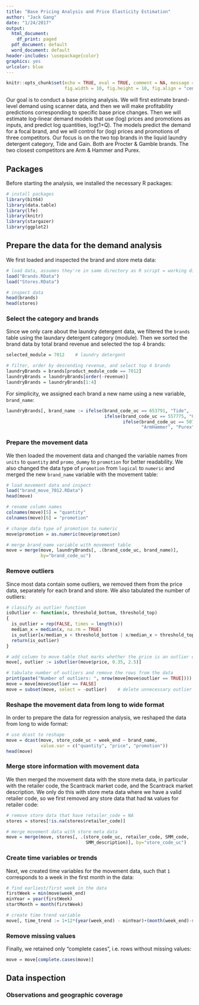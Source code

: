 ```yaml
---
title: "Base Pricing Analysis and Price Elasticity Estimation"
author: "Jack Gang"
date: "1/24/2017"
output:
  html_document:
    df_print: paged
  pdf_document: default
  word_document: default
header-includes: \usepackage{color}
graphics: yes
urlcolor: blue
---
```


```r
knitr::opts_chunk$set(echo = TRUE, eval = TRUE, comment = NA, message = FALSE,
                      fig.width = 10, fig.height = 10, fig.align = "center")
```



Our goal is to conduct a base pricing analysis. We will first estimate brand-level demand using scanner data, and then we will make profitability predictions corresponding to specific base price changes. Then we will estimate log-linear demand models that use (log) prices and promotions as inputs, and predict log quantities, log(1+Q). The models predict the demand for a focal brand, and we will control for (log) prices and promotions of three competitors. Our focus is on the two top brands in the liquid laundry detergent category, Tide and Gain. Both are Procter & Gamble brands. The two closest competitors are Arm & Hammer and Purex.



## Packages

Before starting the analysis, we installed the necessary R packages:

```r
# install packages
library(bit64)
library(data.table)
library(lfe)
library(knitr)
library(stargazer)
library(ggplot2)
```

## Prepare the data for the demand analysis

We first loaded and inspected the brand and store meta data:

```r
# load data, assumes they're in same directory as R script = working directory
load("Brands.RData")
load("Stores.RData")

# inspect data
head(brands)
head(stores)
```

### Select the category and brands

Since we only care about the laundry detergent data, we filtered the `brands` table using the laundary detergent category (module). Then we sorted the brand data by total brand revenue and selected the top 4 brands:

```r
selected_module = 7012    # laundry detergent

# filter, order by descending revenue, and select top 4 brands
laundryBrands = brands[product_module_code == 7012]
laundryBrands = laundryBrands[order(-revenue)]
laundryBrands = laundryBrands[1:4]
```

For simplicity, we assigned each brand a new name using a new variable, `brand_name`:

```r
laundryBrands[, brand_name := ifelse(brand_code_uc == 653791, "Tide",
                                     ifelse(brand_code_uc == 557775, "Gain",
                                            ifelse(brand_code_uc == 507562, 
                                                   "ArmHammer", "Purex")))]
```

### Prepare the movement data

We then loaded the movement data and changed the variable names from `units` to `quantity` and `promo_dummy` to `promotion` for better readability. We also changed the data type of `promotion` from `logical` to `numeric` and merged the new `brand_name` variable with the movement table:

```r
# load movement data and inspect
load("brand_move_7012.RData")
head(move)

# rename column names
colnames(move)[5] = "quantity"
colnames(move)[6] = "promotion"

# change data type of promotion to numeric
move$promotion = as.numeric(move$promotion)

# merge brand_name variable with movement table
move = merge(move, laundryBrands[, .(brand_code_uc, brand_name)],
             by="brand_code_uc")
```

### Remove outliers

Since most data contain some outliers, we removed them from the price data, separately for each brand and store. We also tabulated the number of outliers:

```r
# classify as outlier function
isOutlier <- function(x, threshold_bottom, threshold_top) 
{
  is_outlier = rep(FALSE, times = length(x))
  median_x = median(x, na.rm = TRUE)
  is_outlier[x/median_x < threshold_bottom | x/median_x > threshold_top] = TRUE
  return(is_outlier)
}

# add column to move table that marks whether the price is an outlier or not
move[, outlier := isOutlier(move$price, 0.35, 2.5)]

# tabulate number of outliers and remove the rows from the data
print(paste("Number of outliers: ", nrow(move[move$outlier == TRUE])))
move = move[move$outlier == FALSE]
move = subset(move, select = -outlier)    # delete unnecessary outlier column
```

### Reshape the movement data from long to wide format

In order to prepare the data for regression analysis, we reshaped the data from long to wide format:

```r
# use dcast to reshape
move = dcast(move, store_code_uc + week_end ~ brand_name,
             value.var = c("quantity", "price", "promotion"))
head(move)
```

### Merge store information with movement data

We then merged the movement data with the store meta data, in particular with the retailer code, the Scantrack market code, and the Scantrack market description. We only do this with store meta data where we have a valid retailer code, so we first removed any store data that had `NA` values for retailer code:

```r
# remove store data that have retailer_code = NA
stores = stores[!is.na(stores$retailer_code)]

# merge movement data with store meta data
move = merge(move, stores[, .(store_code_uc, retailer_code, SMM_code, 
                              SMM_description)], by="store_code_uc")
```

### Create time variables or trends

Next, we created time variables for the movement data, such that `1` corresponds to a week in the first month in the data:

```r
# find earliest/first week in the data
firstWeek = min(move$week_end)
minYear = year(firstWeek)
startMonth = month(firstWeek)

# create time trend variable
move[, time_trend := 1+12*(year(week_end) - minYear)+(month(week_end)-startMonth)]
```

### Remove missing values

Finally, we retained only "complete cases", i.e. rows without missing values:

```r
move = move[complete.cases(move)]
```

## Data inspection

### Observations and geographic coverage


